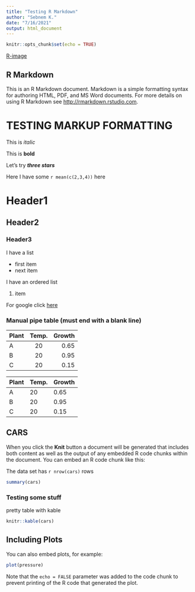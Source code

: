 ```yaml
---
title: "Testing R Markdown"
author: "Sebnem K."
date: "7/16/2021"
output: html_document
---
```


```r
knitr::opts_chunk$set(echo = TRUE)
```

[R-image]("C:\Users\kuzulugils\Documents\UoT\cute-magic-letter-r-vector-20161642.jpg")


## R Markdown

This is an R Markdown document. Markdown is a simple formatting syntax for authoring HTML, PDF, and MS Word documents. For more details on using R Markdown see <http://rmarkdown.rstudio.com>.


# TESTING MARKUP FORMATTING


This is *italic*

This is **bold**

Let's try ***three stars***

Here I have some `r mean(c(2,3,4))` here

# Header1

## Header2

### Header3

I have a list

* first item
* next item

I have an ordered list

1. item

For google click [here](http://www.google.com)

### Manual pipe table (must end with a blank line)


| Plant | Temp. | Growth |
|:------|:-----:|-------:|
| A     | 20    | 0.65   |
| B     | 20    | 0.95   |
| C     | 20    | 0.15   |



| Plant | Temp. | Growth |
|-------|-------|--------|
| A     | 20    | 0.65   |
| B     | 20    | 0.95   |
| C     | 20    | 0.15   |


## CARS

When you click the **Knit** button a document will be generated that includes both content as well as the output of any embedded R code chunks within the document. You can embed an R code chunk like this:

The data set has `r nrow(cars)` rows

```r
summary(cars)
```


### Testing some stuff
pretty table with kable

```r
knitr::kable(cars)
```


## Including Plots

You can also embed plots, for example:

```r
plot(pressure)
```

Note that the `echo = FALSE` parameter was added to the code chunk to prevent printing of the R code that generated the plot.
